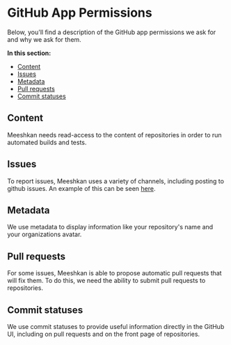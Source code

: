 # GitHub App Permissions

Below, you'll find a description of the GitHub app permissions we ask for and why we ask for them.

**In this section:**

- [Content](#content)
- [Issues](#issues)
- [Metadata](#metadata)
- [Pull requests](#pull-requests)
- [Commit statuses](#commit-statuses)

## Content

Meeshkan needs read-access to the content of repositories in order to run automated builds and tests.

## Issues

To report issues, Meeshkan uses a variety of channels, including posting to github issues. An example of this can be seen [here](https://github.com/labsai/EDDI/issues/217).

## Metadata

We use metadata to display information like your repository's name and your organizations avatar.

## Pull requests

For some issues, Meeshkan is able to propose automatic pull requests that will fix them. To do this, we need the ability to submit pull requests to repositories.

## Commit statuses

We use commit statuses to provide useful information directly in the GitHub UI, including on pull requests and on the front page of repositories.
